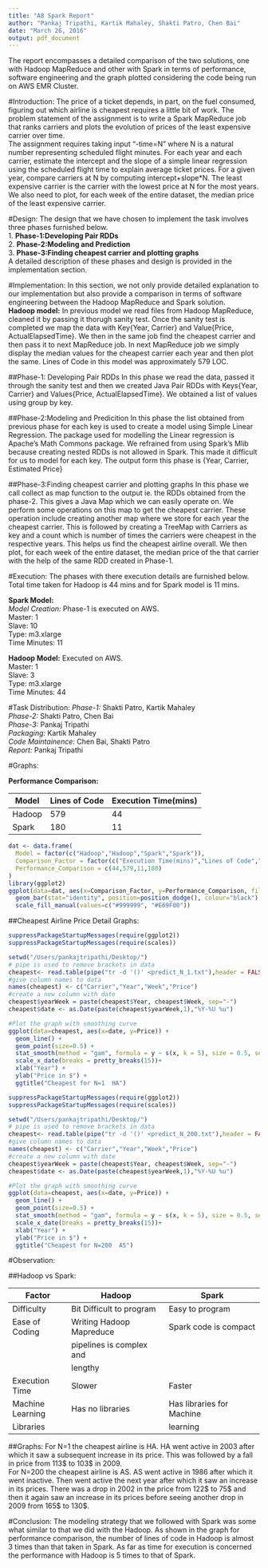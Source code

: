 ```yaml
---
title: "A8 Spark Report"
author: "Pankaj Tripathi, Kartik Mahaley, Shakti Patro, Chen Bai"
date: "March 26, 2016"
output: pdf_document
---
```


The report encompasses a detailed comparison of the two solutions, one with Hadoop MapReduce and other with Spark in terms of performance, software engineering and the graph plotted considering the code being run on AWS EMR Cluster.

#Introduction:
The price of a ticket depends, in part, on the fuel consumed, figuring out which airline is cheapest requires a little bit of work. The problem statement of the assignment is to write a Spark MapReduce job that ranks carriers and plots the evolution of prices of the least expensive carrier over time.  
The assignment requires taking input "-time=N" where N is a natural number representing scheduled flight minutes. For each year and each carrier, estimate the intercept and the slope of a simple linear regression using the scheduled flight time to explain average ticket prices. For a given year, compare carriers at N by computing intercept+slope*N. The least expensive carrier is the carrier with the lowest price at N for the most years. We also need to plot, for each week of the entire dataset, the median price of the least expensive carrier.

#Design:
The design that we have chosen to implement the task involves three phases furnished below.  
1. __Phase-1:Developing Pair RDDs__  
2. __Phase-2:Modeling and Prediction__  
3. __Phase-3:Finding cheapest carrier and plotting graphs__  
A detailed description of these phases and design is provided in the implementation section.

#Implementation:
In this section, we not only provide detailed explanation to our implementation but also provide a comparison in terms of software engineering between the Hadoop MapReduce and Spark solution.  
__Hadoop model:__ In previous model we read files from Hadoop MapReduce, cleaned it by passing it thorugh sanity test. Once the sanity test is completed we map the data with Key{Year, Carrier} and Value{Price, ActualElapsedTime}. We then in the same job find the cheapest carrier and then pass it to next MapReduce job. In next MapReduce job we simply display the median values for the cheapest carrier each year and then plot the same. Lines of Code in this model was approximately 579 LOC.  

##Phase-1: Developing Pair RDDs
In this phase we read the data, passed it through the sanity test and then we created Java Pair RDDs with Keys{Year, Carrier} and Values{Price, ActualElapsedTime}. We obtained a list of values using group by key. 

##Phase-2:Modeling and Predicition 
In this phase the list obtained from previous phase for each key is used to create a model using Simple Linear Regression. The package used for modelling the Linear regression is Apache's Math Commons package. We refrained from using Spark's Mlib because creating nested RDDs is not allowed in Spark. This made it difficult for us to model for each key. The output form this phase is {Year, Carrier, Estimated Price}

##Phase-3:Finding cheapest carrier and plotting graphs
In this phase we call collect as map function to the output ie. the RDDs obtained from the phase-2. This gives a Java Map which we can easily operate on. We perform some operations on this map to get the cheapest carrier. These operation include creating another map where we store for each year the cheapest carrier. This is followed by creating a TreeMap with Carriers as key and a count which is number of times the carriers were cheapest in the respective years. This helps us find the cheapest airline overall. We then plot, for each week of the entire dataset, the median price of the that carrier with the help of the same RDD created in Phase-1.

#Execution:
The phases with there execution details are furnished below. Total time taken for Hadoop is 44 mins and for Spark model is 11 mins.   

__Spark Model:__  
_Model Creation:_ Phase-1 is executed on AWS.  
Master:  1  
Slave:  10    
Type:  m3.xlarge  
Time Minutes:  11  

__Hadoop Model:__ Executed on AWS.  
Master:  1  
Slave:  3    
Type:  m3.xlarge  
Time Minutes:  44 

#Task Distribution:
_Phase-1:_ Shakti Patro, Kartik Mahaley  
_Phase-2:_ Shakti Patro, Chen Bai  
_Phase-3:_ Pankaj Tripathi  
_Packaging:_ Kartik Mahaley  
_Code Maintainence:_ Chen Bai, Shakti Patro  
_Report:_ Pankaj Tripathi 

\pagebreak

#Graphs:

__Performance Comparison:__

|Model    | Lines of Code   | Execution Time(mins) 	|
|---------|---------------- | --------------------	| 
|Hadoop   | 579         	  | 44          	        | 
|Spark    | 180             | 11                    |

```r
dat <- data.frame(
  Model = factor(c("Hadoop","Hadoop","Spark","Spark")),
  Comparison_Factor = factor(c("Execution Time(mins)","Lines of Code","Execution Time(mins)","Lines of Code"), levels=c("Lines of Code","Execution Time(mins)")),
  Performance_Comparison = c(44,579,11,180)
)
library(ggplot2)
ggplot(data=dat, aes(x=Comparison_Factor, y=Performance_Comparison, fill=Model)) +
  geom_bar(stat="identity", position=position_dodge(), colour="black") +
  scale_fill_manual(values=c("#999999", "#E69F00"))
```

\pagebreak

##Cheapest Airline Price Detail Graphs:

```r
suppressPackageStartupMessages(require(ggplot2))
suppressPackageStartupMessages(require(scales))

setwd("/Users/pankajtripathi/Desktop/")
# pipe is used to remove brackets in data
cheapest<- read.table(pipe("tr -d '()' <predict_N_1.txt"),header = FALSE, sep = ",")
#give column names to data
names(cheapest) <- c("Carrier","Year","Week","Price")
#create a new column with date
cheapest$yearWeek = paste(cheapest$Year, cheapest$Week, sep="-")
cheapest$date <- as.Date(paste(cheapest$yearWeek,1),"%Y-%U %u")

#Plot the graph with smoothing curve
ggplot(data=cheapest, aes(x=date, y=Price)) +
  geom_line() + 
  geom_point(size=0.5) +
  stat_smooth(method = "gam", formula = y ~ s(x, k = 5), size = 0.5, se=FALSE)+
  scale_x_date(breaks = pretty_breaks(15))+
  xlab("Year") +
  ylab("Price in $") +
  ggtitle("Cheapest for N=1  HA")

```

\pagebreak
```r
suppressPackageStartupMessages(require(ggplot2))
suppressPackageStartupMessages(require(scales))

setwd("/Users/pankajtripathi/Desktop/")
# pipe is used to remove brackets in data
cheapest<- read.table(pipe("tr -d '()' <predict_N_200.txt"),header = FALSE, sep = ",")
#give column names to data
names(cheapest) <- c("Carrier","Year","Week","Price")
#create a new column with date
cheapest$yearWeek = paste(cheapest$Year, cheapest$Week, sep="-")
cheapest$date <- as.Date(paste(cheapest$yearWeek,1),"%Y-%U %u")

#Plot the graph with smoothing curve
ggplot(data=cheapest, aes(x=date, y=Price)) +
  geom_line() + 
  geom_point(size=0.5) +
  stat_smooth(method = "gam", formula = y ~ s(x, k = 5), size = 0.5, se=FALSE)+
  scale_x_date(breaks = pretty_breaks(15))+
  xlab("Year") +
  ylab("Price in $") +
  ggtitle("Cheapest for N=200  AS")

```

#Observation:

##Hadoop vs Spark:

|Factor          | Hadoop                    | Spark            	       |
|----------------|-------------------------- | ------------------------- | 
|Difficulty      | Bit Difficult to program  | Easy to program           |
|Ease of Coding  | Writing Hadoop Mapreduce  | Spark code is compact     | 
|                | pipelines is complex and  |                           |
|                | lengthy                   |                           |
|Execution Time  | Slower                    | Faster                    |
|Machine Learning| Has no libraries          | Has libraries for Machine |
|Libraries       |                           | learning                  |

##Graphs:
For N=1 the cheapest airline is HA. HA went active in 2003 after which it saw a subsequent increase in its price. This was followed by a fall in price from 113$ to 103$ in 2009.  
For N=200 the cheapest airline is AS. AS went active in 1986 after which it went inactive. Then went active the next year after which it saw an increase in its prices. There was a drop in 2002 in the price from 122$ to 75$ and then it again saw an increase in its prices before seeing another drop in 2009 from 165$ to 130$.

#Conclusion:
The modeling strategy that we followed with Spark was some what similar to that we did with the Hadoop. As shown in the graph for performance comparison, the number of lines of code in Hadoop is almost 3 times than that taken in Spark. As far as time for execution is concerned the performance with Hadoop is 5 times to that of Spark.